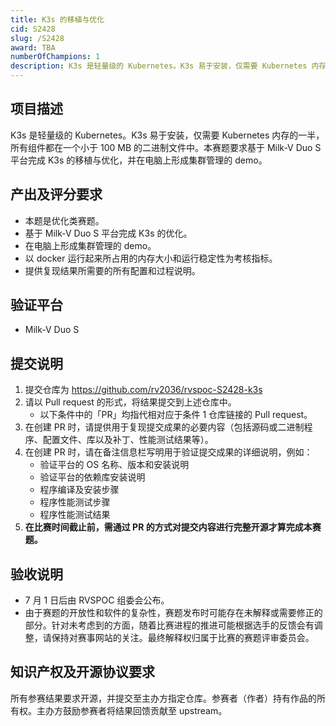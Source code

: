 ```yaml
---
title: K3s 的移植与优化
cid: S2428
slug: /S2428
award: TBA
numberOfChampions: 1
description: K3s 是轻量级的 Kubernetes。K3s 易于安装，仅需要 Kubernetes 内存的一半，所有组件都在一个小于 100 MB 的二进制文件中。本赛题要求基于 Milk-V Duo S 平台完成 K3s 的移植与优化，并在电脑上形成集群管理的 demo。
---
```



<ChallengesMetaInDoc />


<ChallengeDraftAnnouncement/>


<ChallengeRegistration />

## 项目描述

K3s 是轻量级的 Kubernetes。K3s 易于安装，仅需要 Kubernetes
内存的一半，所有组件都在一个小于 100 MB 的二进制文件中。本赛题要求基于 Milk-V
Duo S 平台完成 K3s 的移植与优化，并在电脑上形成集群管理的 demo。

## 产出及评分要求

- 本题是优化类赛题。
- 基于 Milk-V Duo S 平台完成 K3s 的优化。
- 在电脑上形成集群管理的 demo。
- 以 docker 运行起来所占用的内存大小和运行稳定性为考核指标。
- 提供复现结果所需要的所有配置和过程说明。

## 验证平台

- Milk-V Duo S

## 提交说明

1. 提交仓库为 https://github.com/rv2036/rvspoc-S2428-k3s
2. 请以 Pull request 的形式，将结果提交到上述仓库中。
   - 以下条件中的「PR」均指代相对应于条件 1 仓库链接的 Pull request。
3. 在创建 PR 时，请提供用于复现提交成果的必要内容（包括源码或二进制程序、配置文件、库以及补丁、性能测试结果等）。
4. 在创建 PR 时，请在备注信息栏写明用于验证提交成果的详细说明，例如：
   - 验证平台的 OS 名称、版本和安装说明
   - 验证平台的依赖库安装说明
   - 程序编译及安装步骤
   - 程序性能测试步骤
   - 程序性能测试结果
5. **在比赛时间截止前，需通过 PR 的方式对提交内容进行完整开源才算完成本赛题。**

## 验收说明

- 7 月 1 日后由 RVSPOC 组委会公布。
- 由于赛题的开放性和软件的复杂性，赛题发布时可能存在未解释或需要修正的部分。针对未考虑到的方面，随着比赛进程的推进可能根据选手的反馈会有调整，请保持对赛事网站的关注。最终解释权归属于比赛的赛题评审委员会。

## 知识产权及开源协议要求

所有参赛结果要求开源，并提交至主办方指定仓库。参赛者（作者）持有作品的所有权。主办方鼓励参赛者将结果回馈贡献至 upstream。
